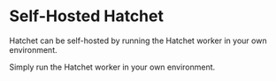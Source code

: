# Self-Hosted Hatchet

Hatchet can be self-hosted by running the Hatchet worker in your own environment.

Simply run the Hatchet worker in your own environment.
